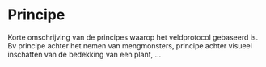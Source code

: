 # Principe

Korte omschrijving van de principes waarop het veldprotocol gebaseerd is. Bv principe achter het nemen van mengmonsters, principe achter visueel inschatten van de bedekking van een plant, …

